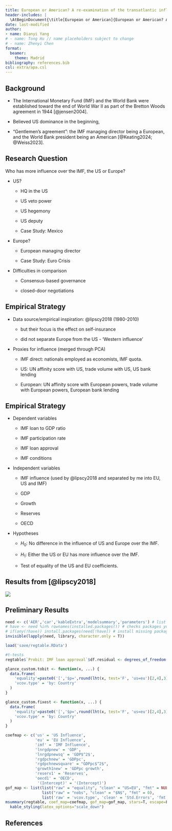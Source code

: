 ```yaml
---
title: European or American? A re-examination of the transatlantic influence over the IMF
header-includes: |
  \AtBeginDocument{\title[European or American]{European or American? A re-examination of the transatlantic influence over the IMF}}
date: last-modified
author:
- name: Dianyi Yang
# - name: Tong Hu // name placeholders subject to change
# - name: Zhenyi Chen
format:
  beamer:
    theme: Madrid
bibliography: references.bib
csl: extra/apa.csl
---
```


## Background

-   The International Monetary Fund (IMF) and the World Bank were established toward the end of World War II as part of the Bretton Woods agreement in 1944 [@jensen2004].

-   Believed US dominance in the beginning,

-   "Gentlemen's agreement": the IMF managing director being a European, and the World Bank president being an American [@Keating2024; @Weiss2023].

## Research Question

Who has more influence over the IMF, the US or Europe?

-   US?

    -   HQ in the US

    -   US veto power

    -   US hegemony

    -   US deputy

    -   Case Study: Mexico

-   Europe?

    -   European managing director

    -   Case Study: Euro Crisis

-   Difficulties in comparison

    -   Consensus-based governance

    -   closed-door negotiations

## Empirical Strategy

-   Data source/empirical inspiration: @lipscy2018 (1980-2010)

    -   but their focus is the effect on self-insurance

    -   did not separate Europe from the US - 'Western influence'

-   Proxies for influence (merged through PCA)

    -   IMF direct: nationals employed as economists, IMF quota.

    -   US: UN affinity score with US, trade volume with US, US bank lending

    -   European: UN affinity score with European powers, trade volume with European powers, European bank lending

## Empirical Strategy

-   Dependent variables

    -   IMF loan to GDP ratio

    -   IMF participation rate

    -   IMF loan approval

    -   IMF conditions

-   Independent variables

    -   IMF influence (used by @lipscy2018 and separated by me into EU, US and IMF)

    -   GDP

    -   Growth

    -   Reserves

    -   OECD

-   Hypotheses

    -   $H_0$: No difference in the influence of US and Europe over the IMF.

    -   $H_1$: Either the US or EU has more influence over the IMF.

    -   Test of equality of the US and EU coefficients.

## Results from [@lipscy2018]

![](images/clipboard-2567109775.png)

## Preliminary Results

```r
need <- c('AER','car','kableExtra','modelsummary','parameters') # list packages needed
# have <- need %in% rownames(installed.packages()) # checks packages you have
# if(any(!have)) install.packages(need[!have]) # install missing packages
invisible(lapply(need, library, character.only = T))
```

```r
load('save/regtable.RData')

#t-tests
regtable$`Probit: IMF loan approval`$df.residual <- degrees_of_freedom(regtable$`Probit: IMF loan approval`)

glance_custom.tobit <- function(x, ...) {
  data.frame(
    'equality'=paste0('[','$p=',round(lht(x, test='F', 'us=eu')[2,4],3),'$]'),
    'vcov.type' = 'by: Country'
  )
}

glance_custom.fixest <- function(x, ...) {
  data.frame(
    'equality'=paste0('[','$p=',round(lht(x, test='F', 'us=eu')[2,4],3),'$]'),
    'vcov.type' = 'by: Country'
  )
}

coefmap <- c('us' = 'US Influence',
             'eu' = 'EU Influence',
             'imf' = 'IMF Influence',
             'lnrgdpnew' = 'GDP',
             'lnrgdpnewsq' = 'GDP$^2$',
             'rgdpchnew' = 'GDPpc',
             'rgdpchnewsquare' = "GDPpc$^2$",
             'growth1new' = 'GDPpc growth',
             'reserv1' = 'Reserves',
             'oecd1' = 'OECD',
              '(Intercept)' = '(Intercept)')
gof_map <- list(list("raw" = "equality", "clean" = "US=EU", "fmt" = NULL),
                list("raw" = "nobs", "clean" = "$N$", "fmt" = 0),
                list('raw' = 'vcov.type', 'clean' = 'Std.Errors', 'fmt' = NULL))
msummary(regtable, coef_map=coefmap, gof_map=gof_map, stars=T, escape=F, output = "kableExtra") |>
  kable_styling(latex_options="scale_down")
```

## References {.unnumbered}

::: {#refs}
:::
